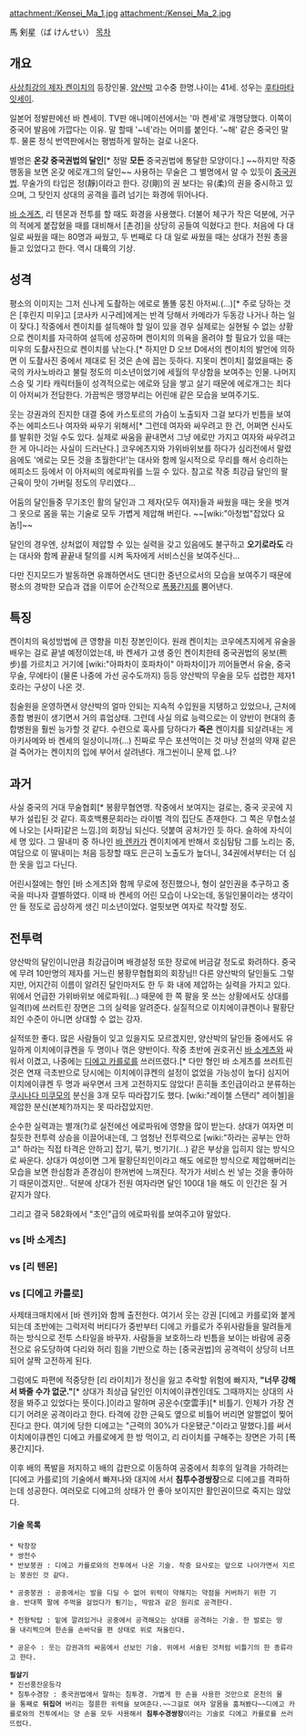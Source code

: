 attachment:/Kensei_Ma_1.jpg
attachment:/Kensei_Ma_2.jpg

馬 剣星（ば けんせい）
[[목차]]

== 개요 ==

[[사상최강의 제자 켄이치]]의 등장인물. [[양산박]] 고수중 한명.나이는 41세. 성우는 [[후타마타 잇세이]].

일본어 정발판에선 바 켄세이. TV판 애니메이션에서는 '마 켄세'로 개명당했다. 이쪽이 중국어 발음에 가깝다는 이유. 말 할때 '~네'라는 어미를 붙인다. '~해' 같은 중국인 말투. 물론 정식 번역판에서는 평범하게 말하는 걸로 나온다.

별명은 '''온갖 중국권법의 달인'''[* 정말 '''모든''' 중국권법에 통달한 모양이다.] ~~하지만 작중 행동을 보면 온갖 에로개그의 달인~~ 사용하는 무술은 그 별명에서 알 수 있듯이 [[중국권법]]. 무술가의 타입은 정(靜)이라고 한다. 강(剛)의 권 보다는 유(柔)의 권을 중시하고 있으며, 그 탓인지 상대의 공격을 흘려 넘기는 화경에 뛰어나다.

[[바 소게츠]], 리 텐몬과 전투를 할 때도 화경을 사용했다. 더불어 체구가 작은 덕분에, 거구의 적에게 붙잡혔을 때를 대비해서 [촌경]을 상당히 공들여 익혔다고 한다. 처음에 다 대 일로 싸웠을 때는 80명과 싸웠고, 두 번째로 다 대 일로 싸웠을 때는 상대가 전원 총을 들고 있었다고 한다. 역시 대륙의 기상.

== 성격 ==
평소의 이미지는 그저 신나게 도촬하는 에로로 똘똘 뭉친 아저씨.(…)[* 주로 당하는 것은 [후린지 미우]고 [코사카 시구레]에게는 반격 당해서 카메라가 두동강 나거나 하는 일이 잦다.] 작중에서 켄이치를 설득해야 할 일이 있을 경우 실제로는 실현될 수 없는 상황으로 켄이치를 자극하여 설득에 성공하며 켄이치의 의욕을 올려야 할 필요가 있을 때는 미우의 도촬사진으로 켄이치를 낚는다.[* 하지만 D 오브 D에서의 켄이치의 발언에 의하면 이 도촬사진 중에서 제대로 된 것은 손에 꼽는 듯하다. 지못미 켄이치] 젊었을때는 중국의 카사노바라고 불릴 정도의 미소년이었기에 세월의 무상함을 보여주는 인물. 나머지 스승 및 기타 캐릭터들이 성격적으로는 에로와 담을 쌓고 살기 때문에 에로개그는 죄다 이 아저씨가 전담한다. 가끔씩은 땡깡부리는 어린애 같은 모습을 보여주기도.

웃는 강권과의 진지한 대결 중에 카스토르의 가슴이 노출되자 그걸 보다가 빈틈을 보여주는 에피소드나 여자와 싸우기 위해서[* 그런데 여자와 싸우려고 한 건, 어쩌면 신사도를 발휘한 것일 수도 있다. 실제로 싸움을 끝내면서 그냥 에로만 가지고 여자와 싸우려고 한 게 아니라는 사실이 드러난다.] 코우에츠지와 가위바위보를 하다가 심리전에서 말렸음에도 '에로는 모든 것을 초월한다!'는 대사와 함께 일시적으로 무리를 해서 승리하는 에피소드 등에서 이 아저씨의 에로파워를 느낄 수 있다. 참고로 작중 최강급 달인의 팔 근육이 맛이 가버릴 정도의 무리였다...

어둠의 달인들중 무기조인 활의 달인과 그 제자(모두 여자)들과 싸웠을 때는 옷을 벗겨 그 옷으로 몸을 묶는 기술로 모두 가볍게 제압해 버린다. ~~[wiki:"아청법"잡았다 요놈!]~~

달인의 경우엔, 상처없이 제압할 수 있는 실력을 갖고 있음에도 불구하고 '''오기로라도''' 라는 대사와 함께 끝끝내 탈의를 시켜 독자에게 서비스신을 보여주신다...

다만 진지모드가 발동하면 유쾌하면서도 댄디한 중년으로서의 모습을 보여주기 때문에 평소의 경박한 모습과 갭을 이루어 순간적으로 [[폭풍간지]]를 뿜어낸다.

== 특징 ==
켄이치의 육성방법에 큰 영향을 미친 장본인이다. 원래 켄이치는 코우에츠지에게 유술을 배우는 걸로 끝낼 예정이었는데, 바 켄세가 고생 중인 켄이치한테 중국권법의 웅보(熊步)를 가르치고 거기에 [wiki:"아파차이 호파차이" 아파차이]가 끼어들면서 유술, 중국무술, 무에타이 (물론 나중에 가선 공수도까지) 등등 양산박의 무술을 모두 섭렵한 제자1호라는 구상이 나온 것.

침술원을 운영하면서 양산박의 얼마 안되는 지속적 수입원을 지탱하고 있었으나, 근처에 종합 병원이 생기면서 거의 휴업상태. 그런데 사실 의료 능력으로는 이 양반이 현대의 종합병원을 훨씬 능가할 것 같다. 수련으로 혹사를 당하다가 '''죽은''' 켄이치를 되살려내는 게 아키사메와 바 켄세의 일상이니까(…) 진짜로 무슨 포션먹이는 것 마냥 전설의 약재 같은 걸 죽어가는 켄이치의 입에 부어서 살려낸다. 개그씬이니 문제 없..나?

== 과거 ==
사실 중국의 거대 무술협회[* 봉황무협연맹. 작중에서 보여지는 걸로는, 중국 곳곳에 지부가 설립된 것 같다. 흑호백룡문회라는 라이벌 격의 집단도 존재한다. 그 쪽은 무협소설에 나오는 [사파]같은 느낌.]의 회장님 되신다. 덧붙여 공처가인 듯 하다. 슬하에 자식이 세 명 있다. 그 딸내미 중 하나인 [[바 렌카]]가 켄이치에게 반해서 호심탐탐 그를 노리는 중, 여담으로 이 딸내미는 처음 등장할 때도 은근히 노출도가 높더니, 34권에서부터는 더 심한 옷을 입고 다닌다.

어린시절에는 형인 [바 소게츠]와 함께 무로에 정진했으나, 형이 살인권을 추구하고 중국을 떠나자 결별하였다. 이때 바 켄세의 어린 모습이 나오는데, 동일인물이라는 생각이 안 들 정도로 곱상하게 생긴 미소년이었다. 얼핏보면 여자로 착각할 정도.

== 전투력 ==
양산박의 달인이니만큼 최강급이며 배경설정 또한 장로에 버금갈 정도로 화려하다. 중국에 무려 10만명의 제자를 거느린 봉황무협협회의 회장님!! 다른 양산박의 달인들도 그렇지만, 어지간히 이름이 알려진 달인마저도 한 두 화 내에 제압하는 실력을 가지고 있다. 위에서 언급한 가위바위보 에로파워(...) 때문에 한 쪽 팔을 못 쓰는 상황에서도 상대를 일격(!)에 쓰러트린 장면은 그의 실력을 알려준다. 실질적으로 이치에이큐켄이나 팔황단죄인 수준이 아니면 상대할 수 없는 강자.

실적또한 좋다. 많은 사람들이 잊고 있을지도 모르겠지만, 양산박의 달인들 중에서도 유일하게 이치에이큐켄을 두 명이나 꺾은 양반이다. 작중 초반에 권호귀신 [[바 소게츠]]와 싸워서 이겼고, 나중에는 [[디에고 카를로]]를 쓰러뜨렸다.[* 다만 형인 바 소게츠를 쓰러트린 것은 연재 극초반으로 당시에는 이치에이큐켄의 설정이 없었을 가능성이 높다] 심지어 이치에이큐켄 두 명과 싸우면서 크게 고전하지도 않았다! 흔히들 초인급이라고 분류하는 [[쿠시나다 미쿠모]]의 분신을 3개 모두 따라잡기도 했다. [wiki:"레이첼 스탠리" 레이첼]을 제압한 분신(본체?)까지는 못 따라잡았지만.

순수한 실력과는 별개(?)로 실전에선 에로파워에 영향을 많이 받는다. 상대가 여자면 미칠듯한 전투력 상승을 이끌어내는데, 그 엄청난 전투력으로 [wiki:"하라는 공부는 안하고" 하라는 직접 타격은 안하고] 잡기, 묶기, 벗기기(...) 같은 부상을 입히지 않는 방식으로 싸운다. 상대가 여성이면 그게 팔황단죄인이라고 해도 에로한 방식으로 제압해버리는 모습을 보면 한심함과 존경심이 한꺼번에 느껴진다. 작가가 서비스 씬 넣는 것을 좋아하기 때문이겠지만.. 덕분에 상대가 전원 여자라면 달인 100대 1을 해도 이 인간은 질 거 같지가 않다. 

그리고 결국 582화에서 "초인"급의 에로파워를 보여주고야 말았다.

=== vs [바 소게츠] ===
=== vs [리 텐몬] ===
=== vs [디에고 카를로] ===
사제태크매치에서 [바 렌카]와 함께 출전한다. 여기서 웃는 강권 [디에고 카를로]와 붙게 되는데 초반에는 그럭저럭 버티다가 중반부터 디에고 카를로가 주위사람들을 말려들게 하는 방식으로 전투 스타일을 바꾸자. 사람들을 보호하느라 빈틈을 보이는 바람에 공중전으로 유도당하여 다리와 허리 힘을 기반으로 하는 [중국권법]의 공격력이 상당히 너프되어 살짝 고전하게 된다.

그럼에도 파편에 적중당한 [리 라이치]가 정신을 잃고 추락할 위험에 빠지자, '''"너무 강해서 봐줄 수가 없군."'''[* 상대가 최상급 달인인 이치에이큐켄인데도 그때까지는 상대의 사정을 봐주고 있었다는 뜻이다.]이라고 말하며 공운수(空雲手)[* 비틀기. 인체가 가장 견디기 어려운 공격이라고 한다. 타격에 강한 근육도 옆으로 비틀어 버리면 알짤없이 찢어진다고 한다. 여기에 당한 디에고는 "근력의 30%가 다운됐군."이라고 말했다.]를 써서 이치에이큐켄인 디에고 카를로에게 한 방 먹이고, 리 라이치를 구해주는 장면은 가히 [폭풍간지]다. 

이후 배의 폭발을 저지하고 배의 갑판으로 이동하여 공중에서 최후의 일격을 가하려는 [디에고 카를로]의 기술에서 빠져나와 대지에 서서 '''침투수경쌍장'''으로 디에고를 격파하는데 성공한다. 여러모로 디에고의 상태가 안 좋아 보이지만 활인권이므로 죽지는 않았다. 

==== 기술 목록 ====
 * 탁창장
 * 쌍전수
 * 반보붕권 : 디에고 카를로와의 전투에서 나온 기술. 작중 묘사로는 앞으로 나아가면서 지르는 붕권인 것 같다.

 * 공중붕권 : 공중에서는 발을 디딜 수 없어 위력이 약해지는 약점을 커버하기 위한 기술. 반대쪽 팔에 주먹을 걸었다가 튕기는, 딱밤과 같은 원리로 공격한다. 

 * 천왕탁탑 : 밑에 깔려있거나 공중에서 공격해오는 상대를 공격하는 기술. 한 발로는 땅을 내리찍으며 한손을 손바닥을 편 상태로 위로 쳐올린다.

 * 공운수 : 웃는 강권과의 싸움에서 선보인 기술. 위에서 서술된 것처럼 비틀기의 한 종류라고 한다.

 '''필살기'''
 * 진선풍잔운등각
 * 침투수경장 : 중국권법에서 말하는 침투경. 가볍게 한 손을 사용한 것만으로 온천의 물을 통째로 '''뒤집어''' 버리는 절륜한 위력을 보여준다.~~그걸로 여자 알몸을 훔쳐봤다~~디에고 카를로와의 전투에서는 양 손을 모두 사용해서 '''침투수경쌍장'''이라는 기술로 디에고 카를로를 쓰러뜨렸다.
